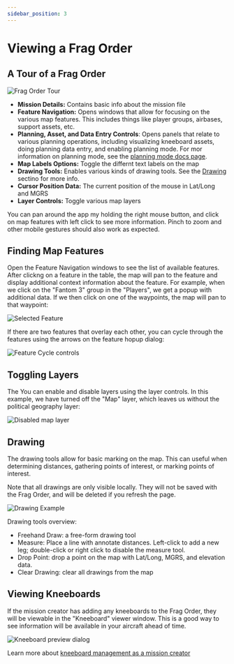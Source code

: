 ```yaml
---
sidebar_position: 3
---
```


# Viewing a Frag Order

## A Tour of a Frag Order


![Frag Order Tour](../static/img/public-2.png)

* <b>Mission Details:</b> Contains basic info about the mission file 
* <b>Feature Navigation:</b> Opens windows that allow for focusing on the various map features. This includes things like player groups, airbases, support assets, etc.
* <b>Planning, Asset, and Data Entry Controls</b>: Opens panels that relate to various planning operations, including visualizing kneeboard assets, doing planning data entry, and enabling planning mode. For mor information on planning mode, see the [planning mode docs page](./7-planning-a-flight.md).
* <b>Map Labels Options:</b> Toggle the differnt text labels on the map
* <b>Drawing Tools:</b> Enables various kinds of drawing tools. See the [Drawing](#drawing) sectino for more info.
* <b>Cursor Position Data:</b> The current position of the mouse in Lat/Long and MGRS
* <b>Layer Controls:</b> Toggle various map layers

You can pan around the app my holding the right mouse button, and click on map features with left click to see more information. Pinch to zoom and other mobile gestures should also work as expected.

## Finding Map Features

Open the Feature Navigation windows to see the list of available features. After clickng on a feature in the table, the map will pan to the feature and display additional context information about the feature. For example, when we click on the "Fantom 3" group in the "Players", we get a popup with additional data. If we then click on one of the waypoints, the map will pan to that waypoint:

![Selected Feature](../static/img/public-3.png)

If there are two features that overlay each other, you can cycle through the features using the arrows on the feature hopup dialog:

![Feature Cycle controls](../static/img/public-5.png)

## Toggling Layers

The You can enable and disable layers using the layer controls. In this example, we have turned off the "Map" layer, which leaves us without the political geography layer:

![Disabled map layer](../static/img/public-4.png)

## Drawing

The drawing tools allow for basic marking on the map. This can useful when determining distances, gathering points of interest, or marking points of interest.


<Box my={2}>
    <Alert severity="warning">
        Note that all drawings are only visible locally. They will not be saved with the Frag Order, and will be deleted if you refresh the page.
    </Alert>
</Box>



![Drawing Example](../static/img/public-8.png)

Drawing tools overview:

* Freehand Draw: a free-form drawing tool
* Measure: Place a line with annotate distances. Left-click to add a new leg; double-click or right click to disable the measure tool.
* Drop Point: drop a point on the map with Lat/Long, MGRS, and elevation data.
* Clear Drawing: clear all drawings from the map

## Viewing Kneeboards

If the mission creator has adding any kneeboards to the Frag Order, they will be viewable in the "Kneeboard" viewer window. This is a good way to see information will be available in your aircraft ahead of time.

![Kneeboard preview dialog](../static/img/public-9.png)

Learn more about [kneeboard management as a mission creator](./4-auto-generated-kneeboards.md)

